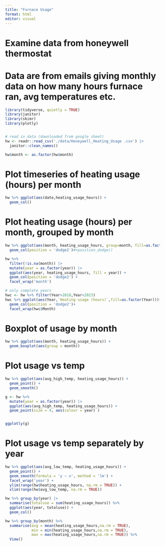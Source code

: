 ```yaml
---
title: "Furnace Usage"
format: html
editor: visual
---
```


## 
# Examine data from honeywell thermostat
# Data are from emails giving monthly data on how many hours furnace ran, avg temperatures etc.

```r

library(tidyverse, quietly = TRUE)
library(janitor)
library(skimr)
library(plotly)


# read in data (downloaded from google sheet)
hw <- readr::read_csv('./data/Honeywell_Heating_Usage .csv') |>
  janitor::clean_names()

hw$month <- as.factor(hw$month)

```



# Plot timeseries of heating usage (hours) per month

```r

hw %>% ggplot(aes(date,heating_usage_hours)) +
  geom_col()

```


# Plot heating usage (hours) per month, grouped by month

```r

hw %>% ggplot(aes(month, heating_usage_hours, group=month, fill=as.factor(year))) + 
  geom_col(position = 'dodge2')#+position_dodge()


```

```r

hw %>% 
  filter(!is.na(month)) |>
  mutate(year = as.factor(year)) |>
  ggplot(aes(year, heating_usage_hours, fill = year)) +
  geom_col(position = 'dodge2') +
  facet_wrap('month')
```

```r
# only complete years
hwc <- hw %>% filter(Year>2018,Year<2023)
hwc %>% ggplot(aes(Year,`Heating usage (hours)`,fill=as.factor(Year)))+
  geom_col(position = 'dodge2')+
  facet_wrap(hwc$Month)

```



# Boxplot of usage by month

```r

hw %>% ggplot(aes(month, heating_usage_hours)) +
  geom_boxplot(aes(group = month))

```



# Plot usage vs temp
```r

hw %>% ggplot(aes(avg_high_temp, heating_usage_hours)) +
  geom_point() +
  geom_smooth()


```

```r

g <- hw %>% 
  mutate(year = as.factor(year)) |>
  ggplot(aes(avg_high_temp, heating_usage_hours)) +
  geom_point(size = 4, aes(colour = year) )


ggplotly(g)

```

# Plot usage vs temp separately by year

```r
hw %>% ggplot(aes(avg_low_temp, heating_usage_hours)) +
  geom_point() + 
  geom_smooth(formula = 'y ~ x', method = 'lm') +
  facet_wrap('year') +
  ylim(range(hw$heating_usage_hours, na.rm = TRUE)) +
  xlim(range(hw$avg_low_temp, na.rm = TRUE))

```


```r

hw %>% group_by(year) |>
  summarise(totaluse = sum(heating_usage_hours)) %>% 
  ggplot(aes(year, totaluse)) +
  geom_col()

```


```r

hw %>% group_by(month) %>% 
  summarise(avg = mean(heating_usage_hours,na.rm = TRUE),
            min = min(heating_usage_hours,na.rm = TRUE),
            max = max(heating_usage_hours,na.rm = TRUE)) %>%
  View() 
```

